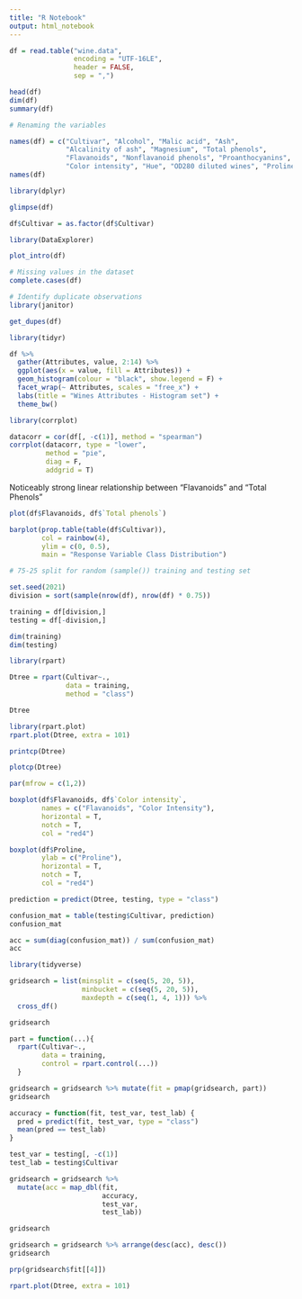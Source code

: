 ---
title: "R Notebook"
output: html_notebook
---

```{r}
df = read.table("wine.data", 
                encoding = "UTF-16LE",
                header = FALSE,
                sep = ",")

head(df)
dim(df)
summary(df)
```

```{r}
# Renaming the variables

names(df) = c("Cultivar", "Alcohol", "Malic acid", "Ash", 
              "Alcalinity of ash", "Magnesium", "Total phenols",
              "Flavanoids", "Nonflavanoid phenols", "Proanthocyanins", 
              "Color intensity", "Hue", "OD280 diluted wines", "Proline")
names(df)
```

```{r}
library(dplyr)

glimpse(df)

df$Cultivar = as.factor(df$Cultivar)
```

```{r}
library(DataExplorer)

plot_intro(df)
```

```{r}
# Missing values in the dataset
complete.cases(df)
```

```{r}
# Identify duplicate observations
library(janitor)

get_dupes(df)
```




```{r}
library(tidyr)

df %>%
  gather(Attributes, value, 2:14) %>%
  ggplot(aes(x = value, fill = Attributes)) +
  geom_histogram(colour = "black", show.legend = F) +
  facet_wrap(~ Attributes, scales = "free_x") +
  labs(title = "Wines Attributes - Histogram set") +
  theme_bw()
```


```{r}
library(corrplot)

datacorr = cor(df[, -c(1)], method = "spearman")
corrplot(datacorr, type = "lower", 
         method = "pie", 
         diag = F,
         addgrid = T)
```

Noticeably strong linear relationship between "Flavanoids" and "Total Phenols"

```{r}
plot(df$Flavanoids, df$`Total phenols`)
```


```{r}
barplot(prop.table(table(df$Cultivar)),
        col = rainbow(4),
        ylim = c(0, 0.5),
        main = "Response Variable Class Distribution")
```







```{r}
# 75-25 split for random (sample()) training and testing set

set.seed(2021)
division = sort(sample(nrow(df), nrow(df) * 0.75))

training = df[division,]
testing = df[-division,]
```


```{r}
dim(training)
dim(testing)
```

```{r}
library(rpart)

Dtree = rpart(Cultivar~., 
              data = training, 
              method = "class")

Dtree
```

```{r}
library(rpart.plot)
rpart.plot(Dtree, extra = 101)
```

```{r}
printcp(Dtree)
```

```{r}
plotcp(Dtree)
```

```{r}
par(mfrow = c(1,2))

boxplot(df$Flavanoids, df$`Color intensity`,
        names = c("Flavanoids", "Color Intensity"),
        horizontal = T, 
        notch = T,
        col = "red4")

boxplot(df$Proline,
        ylab = c("Proline"),
        horizontal = T,
        notch = T,
        col = "red4")
```


```{r}
prediction = predict(Dtree, testing, type = "class")

confusion_mat = table(testing$Cultivar, prediction)
confusion_mat
```


```{r}
acc = sum(diag(confusion_mat)) / sum(confusion_mat)
acc
```








```{r}
library(tidyverse)

gridsearch = list(minsplit = c(seq(5, 20, 5)),
                  minbucket = c(seq(5, 20, 5)),
                  maxdepth = c(seq(1, 4, 1))) %>%
  cross_df()

gridsearch
```

```{r}
part = function(...){
  rpart(Cultivar~.,
        data = training,
        control = rpart.control(...))
  }
```


```{r}
gridsearch = gridsearch %>% mutate(fit = pmap(gridsearch, part))
gridsearch
```

```{r}
accuracy = function(fit, test_var, test_lab) {
  pred = predict(fit, test_var, type = "class")
  mean(pred == test_lab)
}
```

```{r}
test_var = testing[, -c(1)]
test_lab = testing$Cultivar

gridsearch = gridsearch %>%
  mutate(acc = map_dbl(fit, 
                       accuracy, 
                       test_var, 
                       test_lab))

gridsearch
```

```{r}
gridsearch = gridsearch %>% arrange(desc(acc), desc())
gridsearch
```


```{r}
prp(gridsearch$fit[[4]])
```

```{r}
rpart.plot(Dtree, extra = 101)
```

